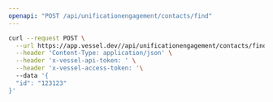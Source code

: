 ```yaml
---
openapi: "POST /api/unificationengagement/contacts/find"
---
```


<RequestExample>

```bash Request
curl --request POST \
  --url https://app.vessel.dev//api/unificationengagement/contacts/find \
  --header 'Content-Type: application/json' \
  --header 'x-vessel-api-token: ' \
  --header 'x-vessel-access-token: '\ 
  --data '{
  "id": "123123"
}'
```

</RequestExample>


      